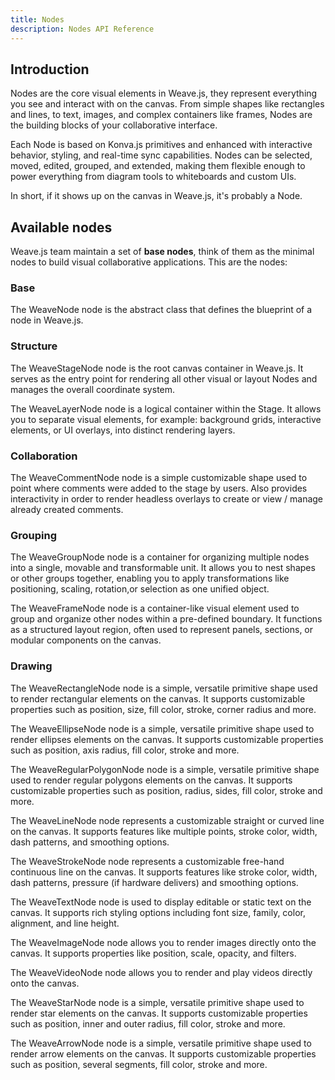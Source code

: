 ```yaml
---
title: Nodes
description: Nodes API Reference
---
```



## Introduction

Nodes are the core visual elements in Weave.js, they represent everything you see and
interact with on the canvas. From simple shapes like rectangles and lines, to text, images,
and complex containers like frames, Nodes are the building blocks of your collaborative
interface.

Each Node is based on Konva.js primitives and enhanced with interactive behavior, styling,
and real-time sync capabilities. Nodes can be selected, moved, edited, grouped, and extended,
making them flexible enough to power everything from diagram tools to whiteboards and custom UIs.

In short, if it shows up on the canvas in Weave.js, it's probably a Node.

## Available nodes

Weave.js team maintain a set of **base nodes**, think of them as the minimal nodes to
build visual collaborative applications. This are the nodes:

### Base

<Cards>

<Card href="/docs/sdk/api-reference/nodes/node" title='WeaveNode'>

The WeaveNode node is the abstract class that defines the blueprint of a node in Weave.js.

</Card>

</Cards>

### Structure

<Cards>

<Card href="/docs/sdk/api-reference/nodes/stage" title='WeaveStageNode'>

The WeaveStageNode node is the root canvas container in Weave.js. It serves as the entry point
for rendering all other visual or layout Nodes and manages the overall coordinate system.

</Card>

<Card href="/docs/sdk/api-reference/nodes/layer" title='WeaveLayerNode'>

The WeaveLayerNode node is a logical container within the Stage. It allows you to separate visual
elements, for example: background grids, interactive elements, or UI overlays, into
distinct rendering layers.

</Card>

</Cards>

### Collaboration

<Cards>

<Card href="/docs/sdk/api-reference/nodes/comment" title='WeaveCommentNode'>

The WeaveCommentNode node is a simple customizable shape used to point where comments were added
to the stage by users. Also provides interactivity in order to render headless overlays to create or
view / manage already created comments.

</Card>

</Cards>

### Grouping

<Cards>

<Card href="/docs/sdk/api-reference/nodes/group" title='WeaveGroupNode'>

The WeaveGroupNode node is a container for organizing multiple nodes into a single, movable
and transformable unit. It allows you to nest shapes or other groups together, enabling
you to apply transformations like positioning, scaling, rotation,or selection as one
unified object.

</Card>

<Card href="/docs/sdk/api-reference/nodes/frame" title='WeaveFrameNode'>

The WeaveFrameNode node is a container-like visual element used to group and organize other
nodes within a pre-defined boundary. It functions as a structured layout region, often
used to represent panels, sections, or modular components on the canvas.

</Card>

</Cards>

### Drawing

<Cards>

<Card href="/docs/sdk/api-reference/nodes/rectangle" title='WeaveRectangleNode'>

The WeaveRectangleNode node is a simple, versatile primitive shape used to render rectangular
elements on the canvas. It supports customizable properties such as position, size, fill color,
stroke, corner radius and more.

</Card>

<Card href="/docs/sdk/api-reference/nodes/ellipse" title='WeaveEllipseNode'>

The WeaveEllipseNode node is a simple, versatile primitive shape used to render ellipses
elements on the canvas. It supports customizable properties such as position, axis radius, fill color,
stroke and more.

</Card>

<Card href="/docs/sdk/api-reference/nodes/regular-polygon" title='WeaveRegularPolygonNode'>

The WeaveRegularPolygonNode node is a simple, versatile primitive shape used to render regular polygons
elements on the canvas. It supports customizable properties such as position, radius, sides, fill color,
stroke and more.

</Card>

<Card href="/docs/sdk/api-reference/nodes/line" title='WeaveLineNode'>

The WeaveLineNode node represents a customizable straight or curved line on the canvas.
It supports features like multiple points, stroke color, width, dash patterns, and
smoothing options.

</Card>

<Card href="/docs/sdk/api-reference/nodes/stroke" title='WeaveStrokeNode'>

The WeaveStrokeNode node represents a customizable free-hand continuous line on the canvas.
It supports features like stroke color, width, dash patterns, pressure (if hardware delivers) and
smoothing options.

</Card>

<Card href="/docs/sdk/api-reference/nodes/text" title='WeaveTextNode'>

The WeaveTextNode node is used to display editable or static text on the canvas. It supports
rich styling options including font size, family, color, alignment, and line height.

</Card>

<Card href="/docs/sdk/api-reference/nodes/image" title='WeaveImageNode'>

The WeaveImageNode node allows you to render images directly onto the canvas. It supports
properties like position, scale, opacity, and filters.

</Card>

<Card href="/docs/sdk/api-reference/nodes/video" title='WeaveVideoNode'>

The WeaveVideoNode node allows you to render and play videos directly onto the canvas.

</Card>

<Card href="/docs/sdk/api-reference/nodes/star" title='WeaveStarNode'>

The WeaveStarNode node is a simple, versatile primitive shape used to render star
elements on the canvas. It supports customizable properties such as position, inner and outer radius,
fill color, stroke and more.

</Card>

<Card href="/docs/sdk/api-reference/nodes/arrow" title='WeaveArrowNode'>

The WeaveArrowNode node is a simple, versatile primitive shape used to render arrow
elements on the canvas. It supports customizable properties such as position, several segments,
fill color, stroke and more.

</Card>

</Cards>
